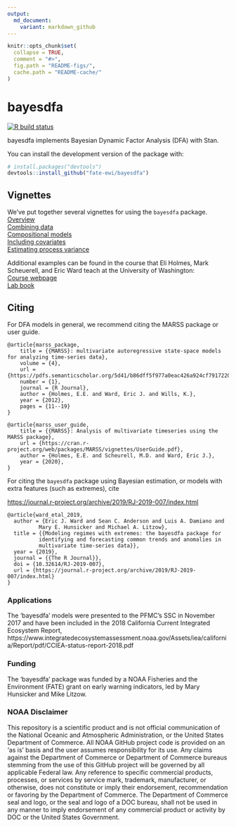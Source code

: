 ```yaml
---
output:
  md_document:
    variant: markdown_github
---
```


<!-- README.md is generated from README.Rmd. Please edit that file -->

```r
knitr::opts_chunk$set(
  collapse = TRUE,
  comment = "#>",
  fig.path = "README-figs/",
  cache.path = "README-cache/"
)
```

# bayesdfa

[![R build status](https://github.com/fate-ewi/bayesdfa/workflows/R-CMD-check/badge.svg)](https://github.com/fate-ewi/bayesdfa/actions)
  
bayesdfa implements Bayesian Dynamic Factor Analysis (DFA) with Stan.

You can install the development version of the package with:

```r
# install.packages("devtools")
devtools::install_github("fate-ewi/bayesdfa")
```

## Vignettes
We've put together several vignettes for using the `bayesdfa` package.  
[Overview](https://fate-ewi.github.io/bayesdfa/articles/bayesdfa.html)  
[Combining data](https://fate-ewi.github.io/bayesdfa/articles/combining_data.html)  
[Compositional models](https://fate-ewi.github.io/bayesdfa/articles/compositional.html)  
[Including covariates](https://fate-ewi.github.io/bayesdfa/articles/covariates.html)  
[Estimating process variance](https://fate-ewi.github.io/bayesdfa/articles/estimate_process_sigma.html)  

Additional examples can be found in the course that Eli Holmes, Mark Scheuerell, and Eric Ward teach at the University of Washington:  
[Course webpage](https://nwfsc-timeseries.github.io/atsa/)  
[Lab book](https://nwfsc-timeseries.github.io/atsa/)  

## Citing

For DFA models in general, we recommend citing the MARSS package or user guide.

```
@article{marss_package,
	title = {{MARSS}: multivariate autoregressive state-space models for analyzing time-series data},
	volume = {4},
	url = {https://pdfs.semanticscholar.org/5d41/b86dff5f977a0eac426a924cf7917220fc9a.pdf},
	number = {1},
	journal = {R Journal},
	author = {Holmes, E.E. and Ward, Eric J. and Wills, K.},
	year = {2012},
	pages = {11--19}
}
```

```
@article{marss_user_guide,
	title = {{MARSS}: Analysis of multivariate timeseries using the MARSS package},
	url = {https://cran.r-project.org/web/packages/MARSS/vignettes/UserGuide.pdf},
	author = {Holmes, E.E. and Scheurell, M.D. and Ward, Eric J.},
	year = {2020},
}
```

For citing the `bayesdfa` package using Bayesian estimation, or models with 
extra features (such as extremes), cite 

<https://journal.r-project.org/archive/2019/RJ-2019-007/index.html>

```
@article{ward_etal_2019,
  author = {Eric J. Ward and Sean C. Anderson and Luis A. Damiano and
          Mary E. Hunsicker and Michael A. Litzow},
  title = {{Modeling regimes with extremes: the bayesdfa package for
          identifying and forecasting common trends and anomalies in
          multivariate time-series data}},
  year = {2019},
  journal = {{The R Journal}},
  doi = {10.32614/RJ-2019-007},
  url = {https://journal.r-project.org/archive/2019/RJ-2019-007/index.html}
}
```

### Applications

The 'bayesdfa' models were presented to the PFMC's SSC in November 2017 and have been included in the 2018 California Current Integrated Ecosystem Report, https://www.integratedecosystemassessment.noaa.gov/Assets/iea/california/Report/pdf/CCIEA-status-report-2018.pdf

### Funding 
The 'bayesdfa' package was funded by a NOAA Fisheries and the Environment (FATE) grant on early warning indicators, led by Mary Hunsicker and Mike Litzow. 

### NOAA Disclaimer 

This repository is a scientific product and is not official communication of the National Oceanic and Atmospheric Administration, or the United States Department of Commerce. All NOAA GitHub project code is provided on an ‘as is’ basis and the user assumes responsibility for its use. Any claims against the Department of Commerce or Department of Commerce bureaus stemming from the use of this GitHub project will be governed by all applicable Federal law. Any reference to specific commercial products, processes, or services by service mark, trademark, manufacturer, or otherwise, does not constitute or imply their endorsement, recommendation or favoring by the Department of Commerce. The Department of Commerce seal and logo, or the seal and logo of a DOC bureau, shall not be used in any manner to imply endorsement of any commercial product or activity by DOC or the United States Government.
